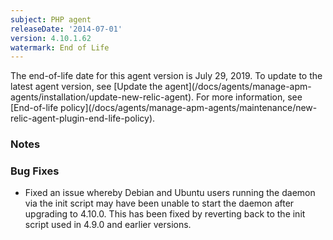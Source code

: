 ```yaml
---
subject: PHP agent
releaseDate: '2014-07-01'
version: 4.10.1.62
watermark: End of Life
---
```


<Callout variant="important">
  The end-of-life date for this agent version is July 29, 2019. To update to the latest agent version, see [Update the agent](/docs/agents/manage-apm-agents/installation/update-new-relic-agent). For more information, see [End-of-life policy](/docs/agents/manage-apm-agents/maintenance/new-relic-agent-plugin-end-life-policy).
</Callout>

### Notes

### Bug Fixes

* Fixed an issue whereby Debian and Ubuntu users running the daemon via the init script may have been unable to start the daemon after upgrading to 4.10.0. This has been fixed by reverting back to the init script used in 4.9.0 and earlier versions.
